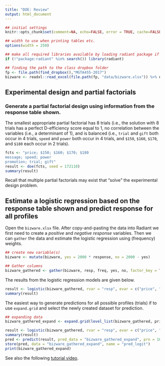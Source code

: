```yaml
---
title: "DOE: Review"
output: html_document
---
```


```r
## initial settings
knitr::opts_chunk$set(comment=NA, echo=FALSE, error = TRUE, cache=FALSE, message=FALSE, warning=FALSE)

## width to use when printing tables etc.
options(width = 250)

## make all required libraries available by loading radiant package if needed
if (!"package:radiant" %in% search()) library(radiant)

## finding the path to the class dropbox folder
fp <- file.path(find_dropbox(),"MGTA455-2017")
bizware <- readxl::read_excel(file.path(fp, "data/bizware.xlsx")) %>% na.omit
```

## Experimental design and partial factorials

### Generate a partial factorial design using information from the response table shown.

The smallest appropriate partial factorial has 8 trials (i.e., the solution with 8 trials has a perfect D-efficiency score equal to 1, no correlation between the variables (i.e., a determinant of 1), and is balanced (i.e., `trial` and `gift` both occur in 4 trials, `speed` and `power` both occur in 4 trials, and `$150`, `$160`, `$170`, and `$180` each occur in 2 trials).   

```r
fcts <- "price; $150; $160; $170; $180
message; speed; power
promotion; trial; gift"
result <- doe(fcts, seed = 172110)
summary(result)
```

Recall that multiple partial factorials may exist that "solve" the experimental design problem.

## Estimate a logistic regression based on the response table shown and predict response for all profiles

Open the `bizware.xlsx` file. After copy-and-pasting the data into Radiant we first need to create a _positive_ and _negative response_ variables. Then we can `gather` the data and estimate the logistic regression using (frequency) weights.

```r
## create new variable(s)
bizware <- mutate(bizware, yes = 2000 * response, no = 2000 - yes)

## Gather columns
bizware_gathered <- gather(bizware, resp, freq, yes, no, factor_key = TRUE)
```

The results from the logistic regression models are given below.

```r
result <- logistic(bizware_gathered, rvar = "resp", evar = c("price", "message", "promotion"), lev = "yes", wts = "freq")
summary(result)
```

The easiest way to generate predictions for all possible profiles (trials) if to use `expand.grid` and select the newly created dataset for prediction.

```r
## expanding data
bizware_gathered_expand <- expand.grid(level_list(bizware_gathered, price, message, promotion))
```

```r
result <- logistic(bizware_gathered, rvar = "resp", evar = c("price", "message", "promotion"), lev = "yes", wts = "freq")
summary(result)
pred <- predict(result, pred_data = "bizware_gathered_expand", prn = 16)
store(pred, data = "bizware_gathered_expand", name = "pred_logit")
print(bizware_gathered_expand)
```

See also the following <a href="https://www.youtube.com/watch?v=bdFDAu18O20" target="_blank">tutorial video</a>.

